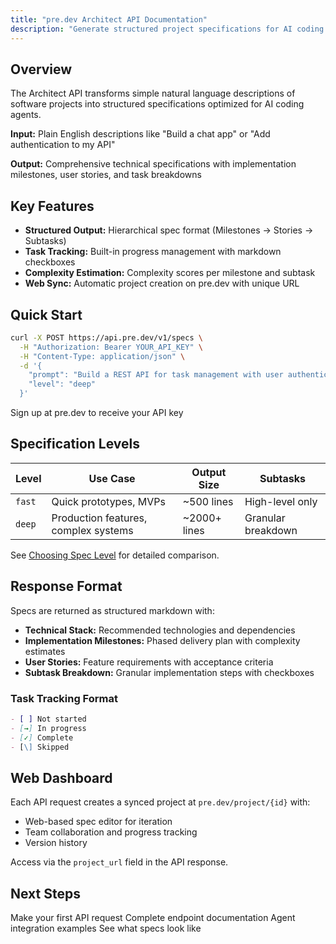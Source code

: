 ```yaml
---
title: "pre.dev Architect API Documentation"
description: "Generate structured project specifications for AI coding agents via REST API"
---
```


## Overview

The Architect API transforms simple natural language descriptions of software projects into structured specifications optimized for AI coding agents. 

**Input:** Plain English descriptions like "Build a chat app" or "Add authentication to my API"

**Output:** Comprehensive technical specifications with implementation milestones, user stories, and task breakdowns


## Key Features

- **Structured Output:** Hierarchical spec format (Milestones → Stories → Subtasks)
- **Task Tracking:** Built-in progress management with markdown checkboxes
- **Complexity Estimation:** Complexity scores per milestone and subtask
- **Web Sync:** Automatic project creation on pre.dev with unique URL

## Quick Start

```bash
curl -X POST https://api.pre.dev/v1/specs \
  -H "Authorization: Bearer YOUR_API_KEY" \
  -H "Content-Type: application/json" \
  -d '{
    "prompt": "Build a REST API for task management with user authentication",
    "level": "deep"
  }'
```

<Card title="Get API Key" icon="key" href="/quickstart">
  Sign up at pre.dev to receive your API key
</Card>

## Specification Levels

| Level | Use Case | Output Size | Subtasks |
|-------|----------|-------------|----------|
| `fast` | Quick prototypes, MVPs | ~500 lines | High-level only |
| `deep` | Production features, complex systems | ~2000+ lines | Granular breakdown |

See [Choosing Spec Level](/guides/choosing-spec-level) for detailed comparison.

## Response Format

Specs are returned as structured markdown with:

- **Technical Stack:** Recommended technologies and dependencies
- **Implementation Milestones:** Phased delivery plan with complexity estimates
- **User Stories:** Feature requirements with acceptance criteria
- **Subtask Breakdown:** Granular implementation steps with checkboxes

### Task Tracking Format

```markdown
- [ ] Not started
- [→] In progress
- [✓] Complete
- [\] Skipped
```

## Web Dashboard

Each API request creates a synced project at `pre.dev/project/{id}` with:

- Web-based spec editor for iteration
- Team collaboration and progress tracking
- Version history

Access via the `project_url` field in the API response.

## Next Steps

<CardGroup cols={2}>
  <Card title="Quickstart" icon="rocket" href="/quickstart">
    Make your first API request
  </Card>
  <Card title="API Reference" icon="code" href="/api-reference/overview">
    Complete endpoint documentation
  </Card>
  <Card title="Integration Patterns" icon="diagram-project" href="/guides/integration-patterns">
    Agent integration examples
  </Card>
  <Card title="View Example Output" icon="file-lines" href="/examples/sample-output">
    See what specs look like
  </Card>
</CardGroup>
